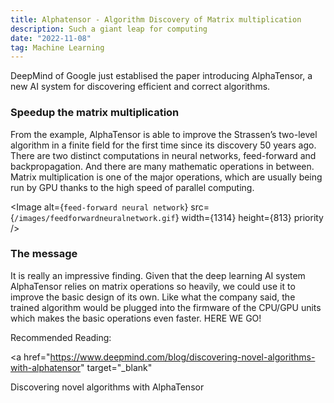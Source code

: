 ```yaml
---
title: Alphatensor - Algorithm Discovery of Matrix multiplication
description: Such a giant leap for computing
date: "2022-11-08"
tag: Machine Learning
---
```


DeepMind of Google just establised the paper introducing AlphaTensor, a new AI system for discovering efficient and correct algorithms.

### Speedup the matrix multiplication

From the example, AlphaTensor is able to improve the Strassen’s two-level algorithm in a finite field for the first time since its discovery 50 years ago.
There are two distinct computations in neural networks, feed-forward and backpropagation. And there are many mathematic operations in between. Matrix multiplication is one of the major operations, which are usually being run by GPU thanks to the high speed of parallel computing.

<Image
  alt={`feed-forward neural network`}
  src={`/images/feedforwardneuralnetwork.gif`}
  width={1314}
  height={813}
  priority
/>

### The message

It is really an impressive finding. Given that the deep learning AI system AlphaTensor relies on matrix operations so heavily, we could use it to improve the basic design of its own. Like what the company said, the trained algorithm would be plugged into the firmware of the CPU/GPU units which makes the basic operations even faster.
HERE WE GO!

Recommended Reading:

<a
  href="https://www.deepmind.com/blog/discovering-novel-algorithms-with-alphatensor"
  target="_blank"
>
  Discovering novel algorithms with AlphaTensor
</a>
